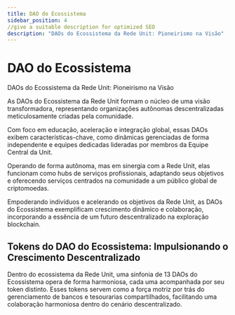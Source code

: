```yaml
---
title: DAO do Ecossistema
sidebar_position: 4
//give a suitable description for optimized SEO
description: "DAOs do Ecossistema da Rede Unit: Pioneirismo na Visão"
---
```


# DAO do Ecossistema

DAOs do Ecossistema da Rede Unit: Pioneirismo na Visão

As DAOs do Ecossistema da Rede Unit formam o núcleo de uma visão transformadora, representando organizações autônomas descentralizadas meticulosamente criadas pela comunidade.

Com foco em educação, aceleração e integração global, essas DAOs exibem características-chave, como dinâmicas gerenciadas de forma independente e equipes dedicadas lideradas por membros da Equipe Central da Unit.

Operando de forma autônoma, mas em sinergia com a Rede Unit, elas funcionam como hubs de serviços profissionais, adaptando seus objetivos e oferecendo serviços centrados na comunidade a um público global de criptomoedas.

Empoderando indivíduos e acelerando os objetivos da Rede Unit, as DAOs do Ecossistema exemplificam crescimento dinâmico e colaboração, incorporando a essência de um futuro descentralizado na exploração blockchain.

## Tokens do DAO do Ecossistema: Impulsionando o Crescimento Descentralizado

Dentro do ecossistema da Rede Unit, uma sinfonia de 13 DAOs do Ecossistema opera de forma harmoniosa, cada uma acompanhada por seu token distinto. Esses tokens servem como a força motriz por trás do gerenciamento de bancos e tesourarias compartilhados, facilitando uma colaboração harmoniosa dentro do cenário descentralizado.


<DocCardList />
